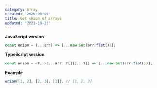 ```yaml
---
category: Array
created: '2020-05-09'
title: Get union of arrays
updated: '2021-10-22'
---
```


**JavaScript version**

```js union.js
const union = (...arr) => [...new Set(arr.flat())];
```

**TypeScript version**

```ts union.ts
const union = <T,_>(...arr: T[][]): T[] => [...new Set(arr.flat())];
```

**Example**

```js example.js
union([1, 2], [2, 3], [3]); // [1, 2, 3]
```
